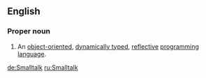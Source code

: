 ==English==
{{wikipedia}}

===Proper noun===
{{en-proper-noun}}

# {{computing}} An [[object-oriented]], [[dynamically typed]], [[reflective]] [[programming language]].

[[de:Smalltalk]]
[[ru:Smalltalk]]